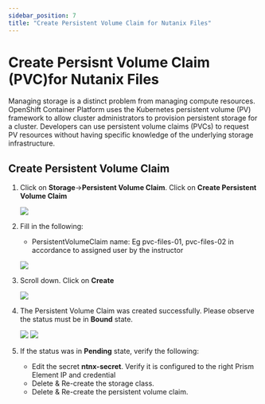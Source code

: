 ```yaml
---
sidebar_position: 7
title: "Create Persistent Volume Claim for Nutanix Files"
---
```


# Create Persisnt Volume Claim (PVC)for Nutanix Files

Managing storage is a distinct problem from managing compute resources. OpenShift Container Platform uses the Kubernetes persistent volume (PV) framework to allow cluster administrators to provision persistent storage for a cluster. Developers can use persistent volume claims (PVCs) to request PV resources without having specific knowledge of the underlying storage infrastructure.

## Create Persistent Volume Claim

1.  Click on **Storage**->**Persistent Volume Claim**.  Click on **Create Persistent Volume Claim**

    ![](ocp_files_images/File-pvc-1.png)

2.  Fill in the following:

    - PersistentVolumeClaim name: Eg pvc-files-01, pvc-files-02 in accordance to assigned user by the instructor

    ![](ocp_files_images/File-pvc-2.png)

3.  Scroll down. Click on **Create**

    ![](ocp_files_images/File-pvc-3.png)

4.  The Persistent Volume Claim was created successfully.  Please observe the status must be in **Bound** state.  
    
    ![](ocp_files_images/File-pvc-4.png)
    ![](ocp_files_images/File-pvc-5.png)

5.  If the status was in **Pending** state, verify the following:

    -  Edit the secret **ntnx-secret**.  Verify it is configured to the right Prism Element IP and credential
    -  Delete & Re-create the storage class.
    -  Delete & Re-create the persistent volume claim.